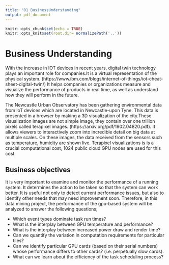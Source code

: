 ```yaml
---
title: "01_BusinessUnderstanding"
output: pdf_document
---
```


```r
knitr::opts_chunk$set(echo = TRUE)
knitr::opts_knit$set(root.dir= normalizePath('..'))
```

# Business Understanding


With the increase in IOT devices in recent years, digital twin technology plays an important role for companies.It is a virtual representation of the physical system. (https://www.ibm.com/blogs/internet-of-things/iot-cheat-sheet-digital-twin/)
It helps companies or organizations measure and visualize the performance of products in real time, as well as understand how they will perform in the future.

The Newcastle Urban Observatory has been gathering environmental data from IoT devices which are located in Newcastle-upon Tyne. This data is presented in a browser by making a 3D visualization of the city.These visualization images are not simple image, they contain over one trillion pixels called terapixel images. (https://arxiv.org/pdf/1902.04820.pdf). It allows viewers to interactively zoom into incredible detail on big data at multiple scales. On these images, the data received from the sensors such as temperature, humidity are shown live. Terapixel visualizations is is a crucial computational cost,  1024 public cloud GPU nodes are used for this cost. 



##  Business objectives

It is very important to examine and monitor the performance of a running system. It determines the action to be taken so that the system can work better. It is useful not only to detect current performance issues, but also to identify other needs that may need improvement soon. 
Therefore, in this data mining project, the performance of the gpu-based system will be analyzed to answer the following questions;

* Which event types dominate task run times?
* What is the interplay between GPU temperature and performance?
* What is the interplay between increased power draw and render time?
* Can we quantify the variation in computation requirements for particular tiles?
* Can we identify particular GPU cards (based on their serial numbers) whose performance differs to other cards? (i.e. perpetually slow cards).
* What can we learn about the efficiency of the task scheduling process?



